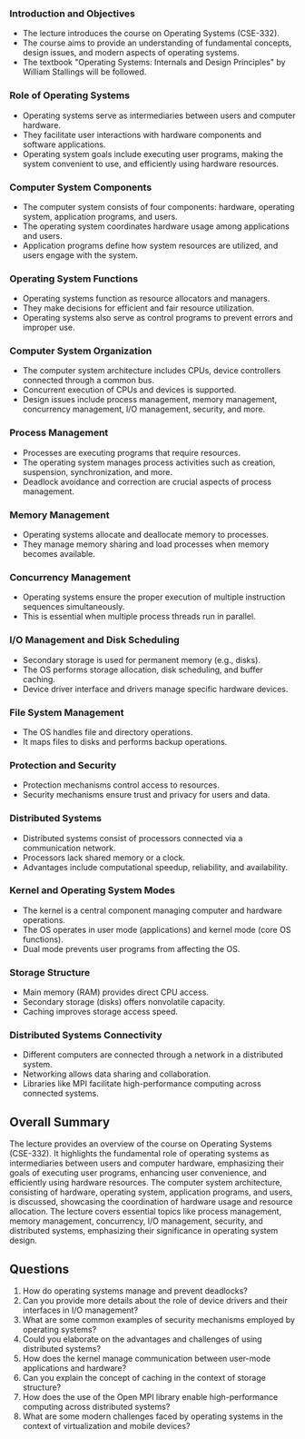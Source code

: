 ### Introduction and Objectives
- The lecture introduces the course on Operating Systems (CSE-332).
- The course aims to provide an understanding of fundamental concepts, design issues, and modern aspects of operating systems.
- The textbook "Operating Systems: Internals and Design Principles" by William Stallings will be followed.

### Role of Operating Systems
- Operating systems serve as intermediaries between users and computer hardware.
- They facilitate user interactions with hardware components and software applications.
- Operating system goals include executing user programs, making the system convenient to use, and efficiently using hardware resources.

### Computer System Components
- The computer system consists of four components: hardware, operating system, application programs, and users.
- The operating system coordinates hardware usage among applications and users.
- Application programs define how system resources are utilized, and users engage with the system.

### Operating System Functions
- Operating systems function as resource allocators and managers.
- They make decisions for efficient and fair resource utilization.
- Operating systems also serve as control programs to prevent errors and improper use.

### Computer System Organization
- The computer system architecture includes CPUs, device controllers connected through a common bus.
- Concurrent execution of CPUs and devices is supported.
- Design issues include process management, memory management, concurrency management, I/O management, security, and more.

### Process Management
- Processes are executing programs that require resources.
- The operating system manages process activities such as creation, suspension, synchronization, and more.
- Deadlock avoidance and correction are crucial aspects of process management.

### Memory Management
- Operating systems allocate and deallocate memory to processes.
- They manage memory sharing and load processes when memory becomes available.

### Concurrency Management
- Operating systems ensure the proper execution of multiple instruction sequences simultaneously.
- This is essential when multiple process threads run in parallel.

### I/O Management and Disk Scheduling
- Secondary storage is used for permanent memory (e.g., disks).
- The OS performs storage allocation, disk scheduling, and buffer caching.
- Device driver interface and drivers manage specific hardware devices.

### File System Management
- The OS handles file and directory operations.
- It maps files to disks and performs backup operations.

### Protection and Security
- Protection mechanisms control access to resources.
- Security mechanisms ensure trust and privacy for users and data.

### Distributed Systems
- Distributed systems consist of processors connected via a communication network.
- Processors lack shared memory or a clock.
- Advantages include computational speedup, reliability, and availability.

### Kernel and Operating System Modes
- The kernel is a central component managing computer and hardware operations.
- The OS operates in user mode (applications) and kernel mode (core OS functions).
- Dual mode prevents user programs from affecting the OS.

### Storage Structure
- Main memory (RAM) provides direct CPU access.
- Secondary storage (disks) offers nonvolatile capacity.
- Caching improves storage access speed.

### Distributed Systems Connectivity
- Different computers are connected through a network in a distributed system.
- Networking allows data sharing and collaboration.
- Libraries like MPI facilitate high-performance computing across connected systems.

## Overall Summary
The lecture provides an overview of the course on Operating Systems (CSE-332). It highlights the fundamental role of operating systems as intermediaries between users and computer hardware, emphasizing their goals of executing user programs, enhancing user convenience, and efficiently using hardware resources. The computer system architecture, consisting of hardware, operating system, application programs, and users, is discussed, showcasing the coordination of hardware usage and resource allocation. The lecture covers essential topics like process management, memory management, concurrency, I/O management, security, and distributed systems, emphasizing their significance in operating system design.

## Questions
1. How do operating systems manage and prevent deadlocks?
2. Can you provide more details about the role of device drivers and their interfaces in I/O management?
3. What are some common examples of security mechanisms employed by operating systems?
4. Could you elaborate on the advantages and challenges of using distributed systems?
5. How does the kernel manage communication between user-mode applications and hardware?
6. Can you explain the concept of caching in the context of storage structure?
7. How does the use of the Open MPI library enable high-performance computing across distributed systems?
8. What are some modern challenges faced by operating systems in the context of virtualization and mobile devices?

